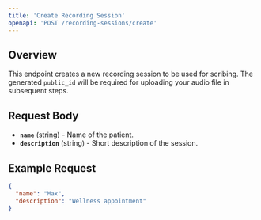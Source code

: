 ```yaml
---
title: 'Create Recording Session'
openapi: 'POST /recording-sessions/create'
---
```


## Overview
This endpoint creates a new recording session to be used for scribing. The generated <code>public_id</code> will be required for uploading your audio file in subsequent steps.

## Request Body
- **`name`** (string) - Name of the patient.
- **`description`** (string) - Short description of the session.

## Example Request
```json
{
  "name": "Max",
  "description": "Wellness appointment"
}

